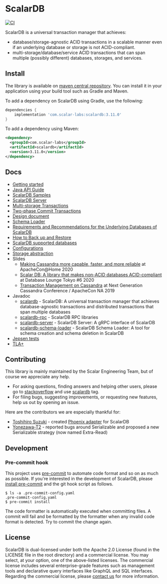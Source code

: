 # ScalarDB

[![CI](https://github.com/scalar-labs/scalardb/actions/workflows/ci.yaml/badge.svg?branch=master)](https://github.com/scalar-labs/scalardb/actions/workflows/ci.yaml)

ScalarDB is a universal transaction manager that achieves:
- database/storage-agnostic ACID transactions in a scalable manner even if an underlying database or storage is not ACID-compliant.
- multi-storage/database/service ACID transactions that can span multiple (possibly different) databases, storages, and services.

## Install
The library is available on [maven central repository](https://mvnrepository.com/artifact/com.scalar-labs/scalardb).
You can install it in your application using your build tool such as Gradle and Maven. 

To add a dependency on ScalarDB using Gradle, use the following:
```gradle
dependencies {
    implementation 'com.scalar-labs:scalardb:3.11.0'
}
```

To add a dependency using Maven:
```xml
<dependency>
  <groupId>com.scalar-labs</groupId>
  <artifactId>scalardb</artifactId>
  <version>3.11.0</version>
</dependency>
```

## Docs
* [Getting started](getting-started-with-scalardb.mdx)
* [Java API Guide](api-guide.mdx)
* [ScalarDB Samples](https://github.com/scalar-labs/scalardb-samples)
* [ScalarDB Server](scalardb-server.mdx)
* [Multi-storage Transactions](multi-storage-transactions.mdx)
* [Two-phase Commit Transactions](two-phase-commit-transactions.mdx)
* [Design document](design.mdx)
* [Schema Loader](schema-loader.mdx)
* [Requirements and Recommendations for the Underlying Databases of ScalarDB](requirements.mdx)
* [How to Back up and Restore](backup-restore.mdx)
* [ScalarDB supported databases](scalardb-supported-databases.mdx)
* [Configurations](configurations.mdx)
* [Storage abstraction](storage-abstraction.mdx)
* Slides
    * [Making Cassandra more capable, faster, and more reliable](https://speakerdeck.com/scalar/making-cassandra-more-capable-faster-and-more-reliable-at-apachecon-at-home-2020) at ApacheCon@Home 2020
    * [Scalar DB: A library that makes non-ACID databases ACID-compliant](https://speakerdeck.com/scalar/scalar-db-a-library-that-makes-non-acid-databases-acid-compliant) at Database Lounge Tokyo #6 2020
    * [Transaction Management on Cassandra](https://speakerdeck.com/scalar/transaction-management-on-cassandra) at Next Generation Cassandra Conference / ApacheCon NA 2019
* Javadoc
    * [scalardb](https://javadoc.io/doc/com.scalar-labs/scalardb/latest/index.html) - ScalarDB: A universal transaction manager that achieves database-agnostic transactions and distributed transactions that span multiple databases
    * [scalardb-rpc](https://javadoc.io/doc/com.scalar-labs/scalardb-rpc/latest/index.html) - ScalarDB RPC libraries
    * [scalardb-server](https://javadoc.io/doc/com.scalar-labs/scalardb-server/latest/index.html) - ScalarDB Server: A gRPC interface of ScalarDB
    * [scalardb-schema-loader](https://javadoc.io/doc/com.scalar-labs/scalardb-schema-loader/latest/index.html) - ScalarDB Schema Loader: A tool for schema creation and schema deletion in ScalarDB
* [Jepsen tests](https://github.com/scalar-labs/scalar-jepsen)
* [TLA+](https://github.com/scalar-labs/scalardb/tree/master/tla+/consensus-commit)

## Contributing
This library is mainly maintained by the Scalar Engineering Team, but of course we appreciate any help.

* For asking questions, finding answers and helping other users, please go to [stackoverflow](https://stackoverflow.com/) and use [scalardb](https://stackoverflow.com/questions/tagged/scalardb) tag.
* For filing bugs, suggesting improvements, or requesting new features, help us out by opening an issue.

Here are the contributors we are especially thankful for:
- [Toshihiro Suzuki](https://github.com/brfrn169) - created [Phoenix adapter](https://github.com/scalar-labs/scalardb-phoenix) for ScalarDB
- [Yonezawa-T2](https://github.com/Yonezawa-T2) - reported bugs around Serializable and proposed a new Serializable strategy (now named Extra-Read)

## Development

### Pre-commit hook

This project uses [pre-commit](https://pre-commit.com/) to automate code format and so on as much as possible. If you're interested in the development of ScalarDB, please [install pre-commit](https://pre-commit.com/#installation) and the git hook script as follows.

```
$ ls -a .pre-commit-config.yaml
.pre-commit-config.yaml
$ pre-commit install
```

The code formatter is automatically executed when committing files. A commit will fail and be formatted by the formatter when any invalid code format is detected. Try to commit the change again.

## License
ScalarDB is dual-licensed under both the Apache 2.0 License (found in the LICENSE file in the root directory) and a commercial license.
You may select, at your option, one of the above-listed licenses.
The commercial license includes several enterprise-grade features such as management tools and declarative query interfaces like GraphQL and SQL interfaces.
Regarding the commercial license, please [contact us](https://scalar-labs.com/contact_us/) for more information.
